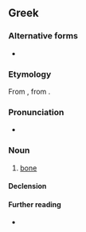 ==Greek==

===Alternative forms===
* {{katharevousa}} {{l|el|οστούν|g=n}}

===Etymology===
From {{inh|el|grc|ὀστέον}}, from {{etyl|ine-pro|el}} {{m|ine-pro|*h₃ésth₁|*h₃esth₁-, *h₃osth₁-}}.

===Pronunciation===
* {{IPA|el|[o̞ˈsto̞]}}

===Noun===
{{el-noun|n|οστά}}

# {{lb|el|anatomy}} [[bone]] {{qualifier|part of skeleton}}

====Declension====
{{el-nN-ο-α-1|οστ}}

====Further reading====
* {{pedialite|lang=el}}

{{topics|el|Skeleton}}